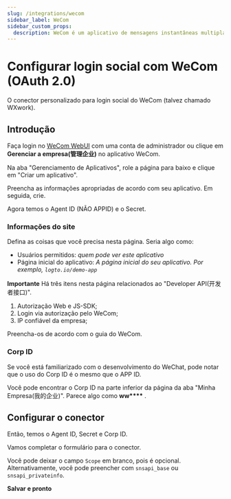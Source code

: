 ```yaml
---
slug: /integrations/wecom
sidebar_label: WeCom
sidebar_custom_props:
  description: WeCom é um aplicativo de mensagens instantâneas multiplataforma para equipes. É a versão empresarial do WeChat.
---
```



# Configurar login social com WeCom (OAuth 2.0)

O conector personalizado para login social do WeCom (talvez chamado WXwork).

<GuideTip />

## Introdução

Faça login no [WeCom WebUI](https://work.weixin.qq.com/) com uma conta de administrador ou clique em **Gerenciar a empresa(管理企业)** no aplicativo WeCom.

Na aba "Gerenciamento de Aplicativos", role a página para baixo e clique em "Criar um aplicativo".

Preencha as informações apropriadas de acordo com seu aplicativo. Em seguida, crie.

Agora temos o Agent ID (NÃO APPID) e o Secret.

### Informações do site

Defina as coisas que você precisa nesta página. Seria algo como:

- Usuários permitidos: _quem pode ver este aplicativo_
- Página inicial do aplicativo: _A página inicial do seu aplicativo. Por exemplo, `logto.io/demo-app`_

**Importante**
Há três itens nesta página relacionados ao "Developer API(开发者接口)".

1. Autorização Web e JS-SDK;
2. Login via autorização pelo WeCom;
3. IP confiável da empresa;

Preencha-os de acordo com o guia do WeCom.

### Corp ID

Se você está familiarizado com o desenvolvimento do WeChat, pode notar que o uso do Corp ID é o mesmo que o APP ID.

Você pode encontrar o Corp ID na parte inferior da página da aba "Minha Empresa(我的企业)". Parece algo como **ww\*\*\*\*** .

## Configurar o conector

Então, temos o Agent ID, Secret e Corp ID.

Vamos completar o formulário para o conector.

Você pode deixar o campo `Scope` em branco, pois é opcional. Alternativamente, você pode preencher com `snsapi_base` ou `snsapi_privateinfo`.

**Salvar e pronto**
